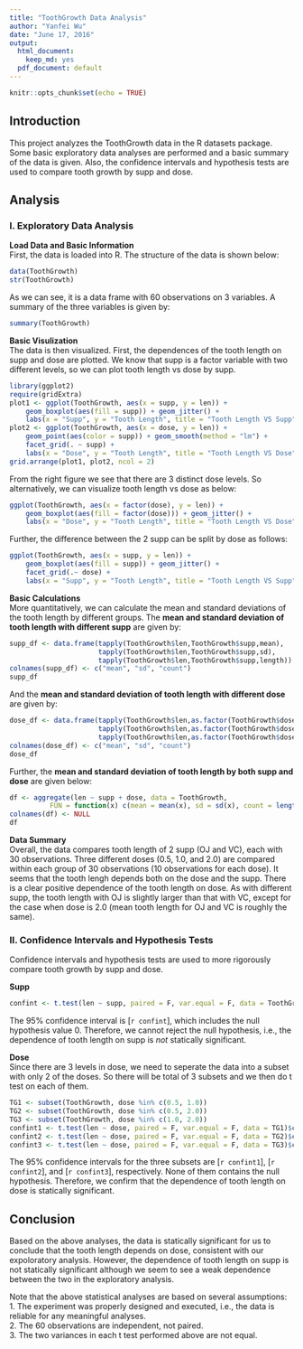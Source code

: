 ```yaml
---
title: "ToothGrowth Data Analysis"
author: "Yanfei Wu"
date: "June 17, 2016"
output:
  html_document:
    keep_md: yes
  pdf_document: default
---
```


```r
knitr::opts_chunk$set(echo = TRUE)
```

## Introduction  
This project analyzes the ToothGrowth data in the R datasets package. Some basic exploratory data analyses are performed and a basic summary of the data is given. Also, the confidence intervals and hypothesis tests are used to compare tooth growth by supp and dose.  

## Analysis  
### I. Exploratory Data Analysis  
**Load Data and Basic Information**  
First, the data is loaded into R. The structure of the data is shown below: 
```r
data(ToothGrowth)
str(ToothGrowth)
```  
As we can see, it is a data frame with 60 observations on 3 variables. A summary of the three variables is given by:  
```r
summary(ToothGrowth)
```  

**Basic Visulization**  
The data is then visualized. First, the dependences of the tooth length on supp and dose are plotted. We know that supp is a factor variable with two different levels, so we can plot tooth length vs dose by supp.  
```r
library(ggplot2)
require(gridExtra)
plot1 <- ggplot(ToothGrowth, aes(x = supp, y = len)) +
    geom_boxplot(aes(fill = supp)) + geom_jitter() +
    labs(x = "Supp", y = "Tooth Length", title = "Tooth Length VS Supp")
plot2 <- ggplot(ToothGrowth, aes(x = dose, y = len)) + 
    geom_point(aes(color = supp)) + geom_smooth(method = "lm") +
    facet_grid(. ~ supp) +
    labs(x = "Dose", y = "Tooth Length", title = "Tooth Length VS Dose")
grid.arrange(plot1, plot2, ncol = 2)
```  

From the right figure we see that there are 3 distinct dose levels. So alternatively, we can visualize tooth length vs dose as below:    
```r
ggplot(ToothGrowth, aes(x = factor(dose), y = len)) + 
    geom_boxplot(aes(fill = factor(dose))) + geom_jitter() +
    labs(x = "Dose", y = "Tooth Length", title = "Tooth Length VS Dose")
```     

Further, the difference between the 2 supp can be split by dose as follows:   
```r
ggplot(ToothGrowth, aes(x = supp, y = len)) + 
    geom_boxplot(aes(fill = supp)) + geom_jitter() +
    facet_grid(.~ dose) +
    labs(x = "Supp", y = "Tooth Length", title = "Tooth Length VS Supp")
```    
**Basic Calculations**  
More quantitatively, we can calculate the mean and standard deviations of the tooth length by different groups. The **mean and standard deviation of tooth length with different supp** are given by: 
```r
supp_df <- data.frame(tapply(ToothGrowth$len,ToothGrowth$supp,mean),
                      tapply(ToothGrowth$len,ToothGrowth$supp,sd),
                      tapply(ToothGrowth$len,ToothGrowth$supp,length))
colnames(supp_df) <- c("mean", "sd", "count")
supp_df
```  
And the **mean and standard deviation of tooth length with different dose** are given by:  
```r
dose_df <- data.frame(tapply(ToothGrowth$len,as.factor(ToothGrowth$dose),mean),
                      tapply(ToothGrowth$len,as.factor(ToothGrowth$dose),sd),
                      tapply(ToothGrowth$len,as.factor(ToothGrowth$dose),length))
colnames(dose_df) <- c("mean", "sd", "count")
dose_df
```
Further, the **mean and standard deviation of tooth length by both supp and dose** are given below:
```r
df <- aggregate(len ~ supp + dose, data = ToothGrowth, 
          FUN = function(x) c(mean = mean(x), sd = sd(x), count = length(x)))
colnames(df) <- NULL
df
```  

**Data Summary**  
Overall, the data compares tooth length of 2 supp (OJ and VC), each with 30 observations. Three different doses (0.5, 1.0, and 2.0) are compared within each group of 30 observations (10 observations for each dose). It seems that the tooth lengh depends both on the dose and the supp. There is a clear positive dependence of the tooth length on dose. As with different supp, the tooth length with OJ is slightly larger than that with VC, except for the case when dose is 2.0 (mean tooth length for OJ and VC is roughly the same).  

### II. Confidence Intervals and Hypothesis Tests   
Confidence intervals and hypothesis tests are used to more rigorously compare tooth growth by supp and dose.  

**Supp**  
```r
confint <- t.test(len ~ supp, paired = F, var.equal = F, data = ToothGrowth)$conf
``` 
The 95% confidence interval is [`r confint`], which includes the null hypothesis value 0. Therefore, we cannot reject the null hypothesis, i.e., the dependence of tooth length on supp is *not* statically significant. 

**Dose**  
Since there are 3 levels in dose, we need to seperate the data into a subset with only 2 of the doses. So there will be total of 3 subsets and we then do t test on each of them.  
```r
TG1 <- subset(ToothGrowth, dose %in% c(0.5, 1.0))
TG2 <- subset(ToothGrowth, dose %in% c(0.5, 2.0))
TG3 <- subset(ToothGrowth, dose %in% c(1.0, 2.0))
confint1 <- t.test(len ~ dose, paired = F, var.equal = F, data = TG1)$conf
confint2 <- t.test(len ~ dose, paired = F, var.equal = F, data = TG2)$conf
confint3 <- t.test(len ~ dose, paired = F, var.equal = F, data = TG3)$conf
``` 
The 95% confidence intervals for the three subsets are [`r confint1`], [`r confint2`], and [`r confint3`], respectively. None of them contains the null hypothesis. Therefore, we confirm that the dependence of tooth length on dose is statically significant.

## Conclusion  
Based on the above analyses, the data is statically significant for us to conclude that the tooth length depends on dose, consistent with our expoloratory analysis. However, the dependence of tooth length on supp is not statically significant although we seem to see a weak dependence between the two in the exploratory analysis. 

Note that the above statistical analyses are based on several assumptions:  
1. The experiment was properly designed and executed, i.e., the data is reliable for any meaningful analyses.  
2. The 60 observations are independent, not paired.  
3. The two variances in each t test performed above are not equal.  

